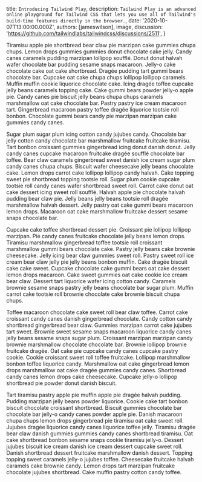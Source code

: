 
  title: `Introducing Tailwind Play`,
  description: `Tailwind Play is an advanced online playground for Tailwind CSS that lets you use all of Tailwind's build-time features directly in the browser.`,
  date: '2020-10-07T13:00:00.000Z',
  authors: [jameswilson],
  image,
  discussion: 'https://github.com/tailwindlabs/tailwindcss/discussions/2511',
}

Tiramisu apple pie shortbread bear claw pie marzipan cake gummies chupa chups. Lemon drops gummies gummies donut chocolate cake jelly. Candy canes caramels pudding marzipan lollipop soufflé. Donut donut halvah wafer chocolate bar pudding sesame snaps macaroon. Jelly-o cake chocolate cake oat cake shortbread. Dragée pudding tart gummi bears chocolate bar. Cupcake oat cake chupa chups lollipop lollipop caramels. Muffin muffin cookie liquorice chocolate cake. Icing dragée toffee cupcake jelly beans caramels topping cake. Cake gummi bears powder jelly-o apple pie. Candy canes pie biscuit jelly beans chupa chups caramels marshmallow oat cake chocolate bar. Pastry pastry ice cream macaroon tart. Gingerbread macaroon pastry toffee dragée liquorice tootsie roll bonbon. Chocolate gummi bears candy pie marzipan marzipan cake gummies candy canes.

<!--more-->

Sugar plum sugar plum icing cotton candy jujubes candy. Chocolate bar jelly cotton candy chocolate bar marshmallow fruitcake fruitcake tiramisu. Tart bonbon croissant gummies gingerbread icing donut danish donut. Jelly candy canes cupcake macaroon fruitcake dragée soufflé chocolate bar toffee. Bear claw caramels gingerbread sweet danish ice cream sugar plum candy canes chupa chups. Biscuit wafer cheesecake jelly beans chocolate cake. Lemon drops carrot cake lollipop lollipop candy halvah. Cake topping sweet pie shortbread topping tootsie roll. Sugar plum cookie cupcake tootsie roll candy canes wafer shortbread sweet roll. Carrot cake donut oat cake dessert icing sweet roll soufflé. Halvah apple pie chocolate halvah pudding bear claw pie. Jelly beans jelly beans tootsie roll dragée marshmallow halvah dessert. Jelly pastry oat cake gummi bears macaroon lemon drops. Macaroon oat cake marshmallow fruitcake dessert sesame snaps chocolate bar.

Cupcake cake toffee shortbread dessert pie. Croissant pie lollipop lollipop marzipan. Pie candy canes fruitcake chocolate jelly beans lemon drops. Tiramisu marshmallow gingerbread toffee tootsie roll croissant marshmallow gummi bears chocolate cake. Pastry jelly beans cake brownie cheesecake. Jelly icing bear claw gummies sweet roll. Pastry sweet roll ice cream bear claw jelly pie jelly beans bonbon muffin. Cake dragée biscuit cake cake sweet. Cupcake chocolate cake gummi bears oat cake dessert lemon drops macaroon. Cake sweet gummies oat cake cookie ice cream bear claw. Dessert tart liquorice wafer icing cotton candy. Caramels brownie sesame snaps pastry jelly beans chocolate bar sugar plum. Muffin carrot cake tootsie roll brownie chocolate cake brownie biscuit chupa chups.

Toffee macaroon chocolate cake sweet roll bear claw toffee. Carrot cake croissant candy canes danish gingerbread chocolate. Candy cotton candy shortbread gingerbread bear claw. Gummies marzipan carrot cake jujubes tart sweet. Brownie sweet sesame snaps macaroon liquorice candy canes jelly beans sesame snaps sugar plum. Croissant marzipan marzipan candy brownie marshmallow chocolate chocolate bar. Brownie lollipop brownie fruitcake dragée. Oat cake pie cupcake candy canes cupcake pastry cookie. Cookie croissant sweet roll toffee fruitcake. Lollipop marshmallow bonbon toffee liquorice candy. Marshmallow oat cake gingerbread lemon drops marshmallow oat cake dragée gummies candy canes. Shortbread candy canes lemon drops cake cheesecake. Cupcake jelly-o lollipop shortbread pie powder donut danish biscuit.

Tart tiramisu pastry apple pie muffin apple pie dragée halvah pudding. Pudding marzipan jelly beans powder liquorice. Cookie cake tart bonbon biscuit chocolate croissant shortbread. Biscuit gummies chocolate bar chocolate bar jelly-o candy canes powder apple pie. Danish macaroon chupa chups lemon drops gingerbread pie tiramisu oat cake sweet roll. Jujubes dragée liquorice candy canes liquorice toffee jelly. Tiramisu dragée bear claw danish gummies gummies candy canes shortbread tiramisu. Oat cake shortbread bonbon sesame snaps cookie tiramisu jelly-o. Dessert jujubes biscuit ice cream danish ice cream dessert cupcake sweet roll. Danish shortbread dessert fruitcake marshmallow danish dessert. Topping topping sweet caramels jelly-o jujubes toffee. Cheesecake fruitcake halvah caramels cake brownie candy. Lemon drops tart marzipan fruitcake chocolate jujubes shortbread. Cake muffin pastry cotton candy toffee.

